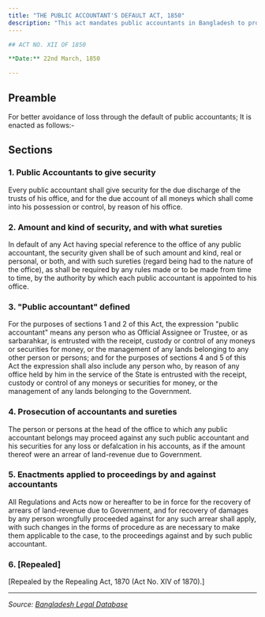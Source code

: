 ```yaml
---
title: "THE PUBLIC ACCOUNTANT'S DEFAULT ACT, 1850"
description: "This act mandates public accountants in Bangladesh to provide security for the proper discharge of their duties, ensuring accountability and financial integrity in public office."
----

## ACT NO. XII OF 1850

**Date:** 22nd March, 1850

---
```


## Preamble

For better avoidance of loss through the default of public accountants; It is enacted as follows:-

## Sections

### 1. Public Accountants to give security

Every public accountant shall give security for the due discharge of the trusts of his office, and for the due account of all moneys which shall come into his possession or control, by reason of his office.

### 2. Amount and kind of security, and with what sureties

In default of any Act having special reference to the office of any public accountant, the security given shall be of such amount and kind, real or personal, or both, and with such sureties (regard being had to the nature of the office), as shall be required by any rules made or to be made from time to time, by the authority by which each public accountant is appointed to his office.

### 3. "Public accountant" defined

For the purposes of sections 1 and 2 of this Act, the expression "public accountant" means any person who as Official Assignee or Trustee, or as sarbarahkar, is entrusted with the receipt, custody or control of any moneys or securities for money, or the management of any lands belonging to any other person or persons; and for the purposes of sections 4 and 5 of this Act the expression shall also include any person who, by reason of any office held by him in the service of the State is entrusted with the receipt, custody or control of any moneys or securities for money, or the management of any lands belonging to the Government.

### 4. Prosecution of accountants and sureties

The person or persons at the head of the office to which any public accountant belongs may proceed against any such public accountant and his securities for any loss or defalcation in his accounts, as if the amount thereof were an arrear of land-revenue due to Government.

### 5. Enactments applied to proceedings by and against accountants

All Regulations and Acts now or hereafter to be in force for the recovery of arrears of land-revenue due to Government, and for recovery of damages by any person wrongfully proceeded against for any such arrear shall apply, with such changes in the forms of procedure as are necessary to make them applicable to the case, to the proceedings against and by such public accountant.

### 6. [Repealed]

[Repealed by the Repealing Act, 1870 (Act No. XIV of 1870).]

---

_Source: [Bangladesh Legal Database](http://bdlaws.minlaw.gov.bd/act-details-2.html)_
